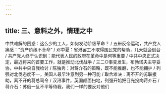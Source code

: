 ```yaml
---
---
---
```

title: 三、意料之外，情理之中
---




中共难解的困惑：这么少的工人，如何发动阶级革命？ / 五卅反帝运动，共产党人痛感：“资产阶级不革命” / 邓中夏：省港罢工不取得国民党的帮助，几天就会倒台 / 共产党人终于认识到：能代表人民的政府在革命中是何等重要 / 中共中央正式决定，最近将来的首要工作，就是推动北伐战争 / 三二○事变发生，布勃诺夫主导妥协，中共中央自我检讨 / 陈独秀：对蒋介石的策略，既不能推翻，也不能拥护 / 列强对北伐态度不一，美国人最早注意到另一种可能 / 取舍难决：离不开的苏联援助，离不开的蒋总司令 / 汉浔事件，英国颜面扫地，列强开始把目光投向蒋介石 / 蒋介石：苏俄一旦不平等待我，我们一样的要反对他们